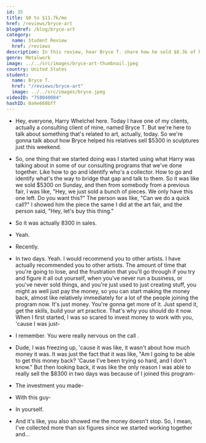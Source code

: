 ```yaml
---
id: 35
title: $0 to $11.7k/mo
href: /reviews/bryce-art
blogHref: /blog/bryce-art
category:
  name: Student Review
  href: /reviews
description: In this review, hear Bryce T. share how he sold $8.3k of his relatives' metalwork sculptures in two days. Right after the interview, Bryce sold another piece for a total of $11.7k.
genre: Metalwork
image: ../../src/images/bryce-art-thumbnail.jpeg
country: United States
student:
  name: Bryce T.
  href: "/reviews/bryce-art"
  image: ../../src/images/bryce.jpeg
videoID: "758040084"
hashID: 0a9e660bff
---
```


- Hey, everyone, Harry Whelchel here. Today I have one of my clients, actually a consulting client of mine, named Bryce T. But we're here to talk about something that's related to art, actually, today. So we're gonna talk about how Bryce helped his relatives sell $5300 in sculptures just this weekend.

- So, one thing that we started doing was I started using what Harry was talking about in some of our consulting programs that we've done together. Like how to go and identify who's a collector. How to go and identify what's the way to bridge that gap and talk to them. So it was like we sold $5300 on Sunday, and then from somebody from a previous fair, I was like, "Hey, we just sold a bunch of pieces. We only have this one left. Do you want this?" The person was like, "Can we do a quick call?" I showed him the piece the same I did at the art fair, and the person said, "Hey, let's buy this thing."

- So it was actually 8300 in sales.

- Yeah.

- Recently.

- In two days. Yeah. I would recommend you to other artists. I have actually recommended you to other artists. The amount of time that you're going to lose, and the frustration that you'll go through if you try and figure it all out yourself, when you've never run a business, or you've never sold things, and you're just used to just creating stuff, you might as well just pay the money, so you can start making the money back, almost like relatively immediately for a lot of the people joining the program now. It's just money. You're gonna get more of it. Just spend it, get the skills, build your art practice. That's why you should do it now. When I first started, I was so scared to invest money to work with you, 'cause I was just-

- I remember. You were really nervous on the call .

- Dude, I was freezing up, 'cause it was like, it wasn't about how much money it was. It was just the fact that it was like, "Am I going to be able to get this money back? 'Cause I've been trying so hard, and I don't know." But then looking back, it was like the only reason I was able to really sell the $8300 in two days was because of I joined this program-

- The investment you made-

- With this guy-

- In yourself.

- And it's like, you also showed me the money doesn't stop. So, I mean, I've collected more than six figures since we started working together and...
